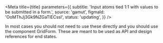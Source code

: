 

<Meta
  title={title}
  parameters={{
    subtitle: 'Input atoms tied 1:1 with values to be submitted in a form.',
    source: 'gamut',
    figmaId: 'OoMThJj3Gk9NZGaTlECssl',
    status: 'updating',
  }}
/>

In most cases you should not need to use these directly and you should use the component <LinkTo kind='Organisms/GridForm'>GridForm</LinkTo>. These are meant to be used as API and design references for end states.

<TableOfContents />
